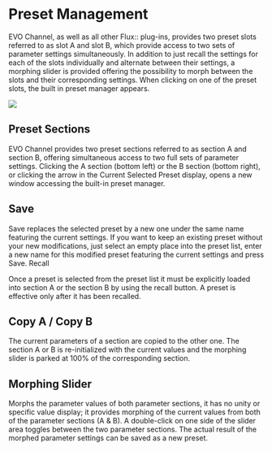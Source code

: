 # Preset Management

EVO Channel, as well as all other Flux:: plug-ins, provides two preset slots referred to as slot A and slot B,
which provide access to two sets of parameter settings simultaneously. In addition to just recall the settings for
each of the slots individually and alternate between their settings, a morphing slider is provided offering the
possibility to morph between the slots and their corresponding settings. When clicking on one of the preset
slots, the built in preset manager appears.

![](https://media.githubusercontent.com/media/FLUX-SE/doc_images/main/Plugins/evo-channel/ManualEvoChannel-013.png)

## Preset Sections

EVO Channel provides two preset sections referred to as section A and section B, offering simultaneous access
to two full sets of parameter settings. Clicking the A section (bottom left) or the B section (bottom right), or
clicking the arrow in the Current Selected Preset display, opens a new window accessing the built-in preset
manager.

## Save

Save replaces the selected preset by a new one under the same name featuring the current settings. If you
want to keep an existing preset without your new modifications, just select an empty place into the preset list,
enter a new name for this modified preset featuring the current settings and press Save. Recall

Once a preset is selected from the preset list it must be explicitly loaded into section A or the section B by using
the recall button. A preset is effective only after it has been recalled.


## Copy A / Copy B

The current parameters of a section are copied to the other one. The section A or B is re-initialized with the
current values and the morphing slider is parked at 100% of the corresponding section.

## Morphing Slider

Morphs the parameter values of both parameter sections, it has no unity or specific value display; it provides
morphing of the current values from both of the parameter sections (A & B). A double-click on one side of the
slider area toggles between the two parameter sections. The actual result of the morphed parameter settings
can be saved as a new preset.

